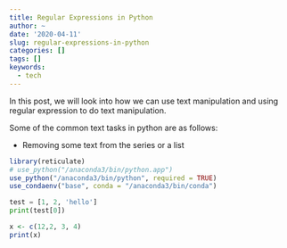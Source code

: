 ```yaml
---
title: Regular Expressions in Python
author: ~
date: '2020-04-11'
slug: regular-expressions-in-python
categories: []
tags: []
keywords:
  - tech
---
```


In this post, we will look into how we can use text manipulation and using regular expression to do text manipulation. 

Some of the common text tasks in python are as follows:

* Removing some text from the series or a list 

```r
library(reticulate)
# use_python("/anaconda3/bin/python.app")
use_python("/anaconda3/bin/python", required = TRUE)
use_condaenv("base", conda = "/anaconda3/bin/conda")
```

```python
test = [1, 2, 'hello']
print(test[0])
```

```r
x <- c(12,2, 3, 4)
print(x)
```
